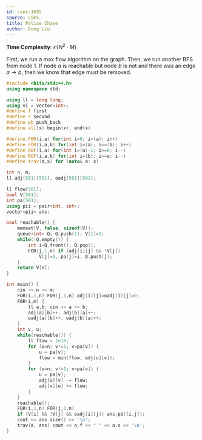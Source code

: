 ```yaml
---
id: cses-1695
source: CSES
title: Police Chase
author: Dong Liu
---
```


**Time Complexity**: $\mathcal O(N^2 \cdot M)$

First, we run a max flow algorithm on the graph. Then, we run another BFS from
node $1$. If node $a$ is reachable but node $b$ is not and there was an edge
$a\rightarrow b$, then we know that edge must be removed.

<LanguageSection>

<CPPSection>

```cpp
#include <bits/stdc++.h>
using namespace std;

using ll = long long;
using vi = vector<int>;
#define f first
#define s second
#define pb push_back
#define all(x) begin(x), end(x)

#define F0R(i,a) for(int i=0; i<(a); i++)
#define FOR(i,a,b) for(int i=(a); i<=(b); i++)
#define R0F(i,a) for(int i=(a)-1; i>=0; i--)
#define ROF(i,a,b) for(int i=(b); i>=a; i--)
#define trav(a,x) for (auto& a: x)

int n, m;
ll adj[501][501], oadj[501][501];

ll flow[501];
bool V[501];
int pa[501];
using pii = pair<int, int>;
vector<pii> ans;

bool reachable() {
	memset(V, false, sizeof(V));
	queue<int> Q; Q.push(1); V[1]=1;
	while(!Q.empty()) {
		int i=Q.front(); Q.pop();
		FOR(j,1,n) if (adj[i][j] && !V[j])
			V[j]=1, pa[j]=i, Q.push(j);
	}
	return V[n];
}

int main() {
	cin >> n >> m;
	FOR(i,1,n) FOR(j,1,n) adj[i][j]=oadj[i][j]=0;
	F0R(i,m) {
		ll a,b; cin >> a >> b;
		adj[a][b]++, adj[b][a]++;
		oadj[a][b]++, oadj[b][a]++;
	}
	int v, u;
	while(reachable()) {
		ll flow = 1e18;
		for (v=n; v!=1; v=pa[v]) {
			u = pa[v];
			flow = min(flow, adj[u][v]);
		}
		for (v=n; v!=1; v=pa[v]) {
			u = pa[v];
			adj[u][v] -= flow;
			adj[v][u] += flow;
		}
	}
	reachable();
	FOR(i,1,n) FOR(j,1,n)
	if (V[i] && !V[j] && oadj[i][j]) ans.pb({i,j});
	cout << ans.size() << '\n';
	trav(a, ans) cout << a.f << " " << a.s << '\n';
}
```

</CPPSection>

</LanguageSection>
